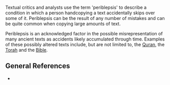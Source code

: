 Textual critics and analysts use the term 'periblepsis' to describe a condition in which a person handcopying a text accidentally skips over some of it.  Periblepsis can be the result of any number of mistakes and can be quite common when copying large amounts of text.

Periblepsis is an acknowledged factor in the possible misrepresentation of many ancient texts as accidents likely accumulated through time.  Examples of these possibly altered texts include, but are not limited to, the [[Quran]], the [[Torah]] and the [[Bible]].

==General References==
* {{cite book | last = Ehrman | first = Bart D. | year = 2005 | title = Misquoting Jesus: The Story Behind Who Changed the Bible and Why | publisher = HarperCollins | location = New York, NY | id = ISBN 0060738170 }}